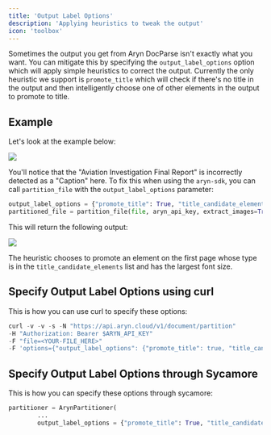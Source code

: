 ```yaml
---
title: 'Output Label Options'
description: 'Applying heuristics to tweak the output'
icon: 'toolbox'
---
```


Sometimes the output you get from Aryn DocParse isn't exactly what you want. You can mitigate this by specifying the `output_label_options` option which will apply simple heuristics to correct the output. Currently the only heuristic we support is 
`promote_title` which will check if there's no title in the output and then intelligently choose one of other elements in the output to promote to title.
## Example 

Let's look at the example below: 

<Frame>
  <img src="/images/ntsb_incorrect_caption.png" />
</Frame>

You'll notice that the "Aviation Investigation Final Report" is incorrectly detected as a "Caption" here. To fix this when using the `aryn-sdk`, you can call `partition_file` with the `output_label_options` parameter:  


```python
output_label_options = {"promote_title": True, "title_candidate_elements":["Section-header", "Caption"]}
partitioned_file = partition_file(file, aryn_api_key, extract_images=True, extract_table_structure=True, use_ocr=False, selected_pages=[1] , output_label_options=output_label_options)
```

This will return the following output:

 <Frame>
  <img src="/images/ntsb_correct_title.png" />
</Frame>

The heuristic chooses to promote an element on the first page whose type is in the `title_candidate_elements` list and has the largest font size. 

## Specify Output Label Options using curl 

This is how you can use curl to specify these options:

```python
curl -v -v -s -N "https://api.aryn.cloud/v1/document/partition"
-H "Authorization: Bearer $ARYN_API_KEY" 
-F "file=<YOUR-FILE_HERE>" 
-F 'options={"output_label_options": {"promote_title": true, "title_candidate_elements":["Section-header", "Caption"]}}'
```

## Specify Output Label Options through Sycamore 

This is how you can specify these options through sycamore:

```python
partitioner = ArynPartitioner(
        ...
        output_label_options = {"promote_title": True, "title_candidate_elements":["Section-header", "Caption"]})
```




